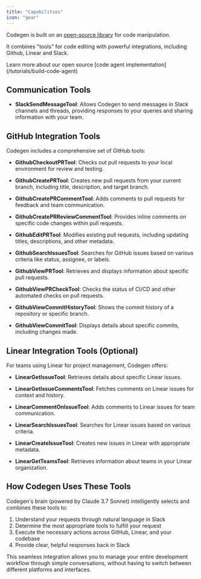 ```yaml
---
title: "Capabilities"
icon: "gear"
---
```


Codegen is built on an [open-source library](/introduction/overview) for code manipulation.

It combines "tools" for code editing with powerful integrations, including Github, Linear and Slack.

<Tip>
  Learn more about our open source [code agent implementation](/tutorials/build-code-agent)
</Tip>

## Communication Tools

- **SlackSendMessageTool**: Allows Codegen to send messages in Slack channels and threads, providing responses to your queries and sharing information with your team.

## GitHub Integration Tools

Codegen includes a comprehensive set of GitHub tools:

- **GithubCheckoutPRTool**: Checks out pull requests to your local environment for review and testing.

- **GithubCreatePRTool**: Creates new pull requests from your current branch, including title, description, and target branch.

- **GithubCreatePRCommentTool**: Adds comments to pull requests for feedback and team communication.

- **GithubCreatePRReviewCommentTool**: Provides inline comments on specific code changes within pull requests.

- **GithubEditPRTool**: Modifies existing pull requests, including updating titles, descriptions, and other metadata.

- **GithubSearchIssuesTool**: Searches for GitHub issues based on various criteria like status, assignee, or labels.

- **GithubViewPRTool**: Retrieves and displays information about specific pull requests.

- **GithubViewPRCheckTool**: Checks the status of CI/CD and other automated checks on pull requests.

- **GithubViewCommitHistoryTool**: Shows the commit history of a repository or specific branch.

- **GithubViewCommitTool**: Displays details about specific commits, including changes made.

## Linear Integration Tools (Optional)

For teams using Linear for project management, Codegen offers:

- **LinearGetIssueTool**: Retrieves details about specific Linear issues.

- **LinearGetIssueCommentsTool**: Fetches comments on Linear issues for context and history.

- **LinearCommentOnIssueTool**: Adds comments to Linear issues for team communication.

- **LinearSearchIssuesTool**: Searches for Linear issues based on various criteria.

- **LinearCreateIssueTool**: Creates new issues in Linear with appropriate metadata.

- **LinearGetTeamsTool**: Retrieves information about teams in your Linear organization.

## How Codegen Uses These Tools

Codegen's brain (powered by Claude 3.7 Sonnet) intelligently selects and combines these tools to:

1. Understand your requests through natural language in Slack
2. Determine the most appropriate tools to fulfill your request
3. Execute the necessary actions across GitHub, Linear, and your codebase
4. Provide clear, helpful responses back in Slack

This seamless integration allows you to manage your entire development workflow through simple conversations, without having to switch between different platforms and interfaces.

